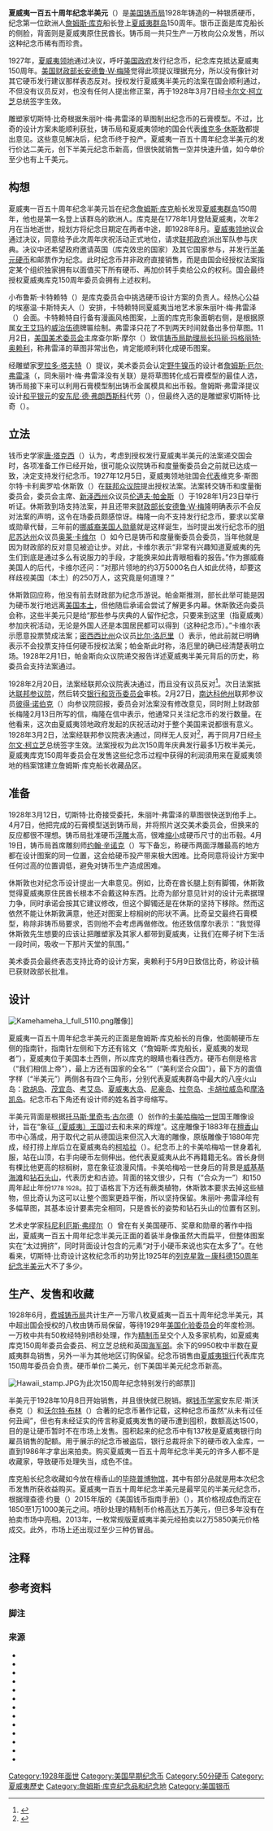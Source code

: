 {{noteTA
|G1=USState
|G2=美国总统
}}
{{USCoin
| Country             = 美国
| Denomination        = 夏威夷一百五十周年纪念半美元
| Value               = 50美分（0.5
| Unit                = [[美元|美元]]）
| Mass                = 12.5
| Diameter            = 30.61
| Diameter_inh       = 1.20
| Thickness           = 2.15
| Thickness_inch      = 0.08
| Edge                = 锯齿纹花边
| Silver_troy_oz      = 0.36169
| Composition =
  {{plainlist |
* 银占90.0%
* 铜占10.0%
 }}
| Years of Minting    = {{Start date|1928}}
| Mintage = 一万零八枚，其中八枚留待[[美国化验委员会|化验委员会]]检测
| Mint marks            = 所有硬币均是在[[费城铸币局|费城铸币局]]生产，没有铸币标记
| Obverse             = {{Css Image Crop|Image = 1928 50C Hawaiian.jpg|bSize = 475|cWidth = 235|cHeight = 235|oTop = 3|oLeft = 3|Location = center}}
| Obverse Design      = [[詹姆斯·库克|詹姆斯·库克]]船长
| Obverse Designer    = [[切斯特·比奇|切斯特·比奇]]根据[[朱丽叶·梅·弗雷泽|朱丽叶·梅·弗雷泽]]的素描设计
| Obverse Design Date   = 1928
| Reverse               = {{Css Image Crop|Image = 1928 50C Hawaiian.jpg|bSize = 475|cWidth = 235|cHeight = 235|oTop = 3|oLeft = 238|Location = center)}}
| Reverse Design        = 伸出手臂的夏威夷酋长，画面背景是[[威基基|威基基海滩]]和[[钻石头山|钻石头山]]
| Reverse Designer      =切斯特·比奇根据朱丽叶·梅·弗雷泽的素描设计
| Reverse Design Date   = 1928
}}

'''夏威夷一百五十周年纪念半美元'''（{{lang-en|Hawaii Sesquicentennial half dollar}}）是[[美国铸币局|美国铸币局]]1928年铸造的一种银质硬币，纪念第一位欧洲人[[詹姆斯·库克|詹姆斯·库克]]船长登上[[夏威夷群岛|夏威夷群岛]]150周年。银币正面是库克船长的侧脸，背面则是夏威夷原住民酋长。铸币局一共只生产一万枚向公众发售，所以这种纪念币稀有而珍贵。

1927年，[[夏威夷领地|夏威夷领地]]通过决议，呼吁[[美国联邦政府|美国政府]]发行纪念币，纪念库克抵达夏威夷150周年。[[美国财政部长|美国财政部长]][[安德鲁·W·梅隆|安德鲁·W·梅隆]]觉得此项提议理据充分，所以没有像针对其它硬币发行建议那样表态反对。授权发行夏威夷半美元的法案在国会顺利通过，不但没有议员反对，也没有任何人提出修正案，再于1928年3月7日经[[卡尔文·柯立芝|卡尔文·柯立芝]]总统签字生效。

雕塑家切斯特·比奇根据朱丽叶·梅·弗雷泽的草图制出纪念币的石膏模型。不过，比奇的设计方案未能顺利获批，铸币局和夏威夷领地的国会代表[[维克多·休斯敦|维克多·休斯敦]]都提出意见。这些意见解决后，纪念币终于投产。夏威夷一百五十周年纪念半美元的发行价达二美元，创下半美元纪念币新高，但很快就销售一空并快速升值，如今单价至少也有上千美元。

== 构想 ==
夏威夷一百五十周年纪念半美元旨在纪念[[詹姆斯·库克|詹姆斯·库克]]船长发现[[夏威夷群岛|夏威夷群岛]]150周年，他也是第一名登上该群岛的欧洲人。库克是在1778年1月登陆夏威夷，次年2月在当地逝世，规划方将纪念日期定在两者中途，即1928年8月。[[夏威夷领地|夏威夷领地]]议会通过决议，同意给予此次周年庆祝活动正式地位，请求[[美国联邦政府|联邦政府]]派出军队参与庆典。决议中还希望政府邀请英国（库克效忠的国家）及其它国家参与，并发行[[50美分|半美元硬币]]和邮票作为纪念。{{sfn|House hearings|pp=2–5}}此时纪念币并非政府直接销售，而是由国会经授权法案指定某个组织独家拥有以面值买下所有硬币、再加价转手卖给公众的权利{{sfn|Slabaugh|pp=3–5}}。国会最终授权夏威夷库克150周年委员会拥有上述权利{{sfn|House hearings|p=1}}。

小布鲁斯·卡特赖特（{{lang|en|Bruce Cartwright, Jr.}}）是库克委员会中挑选硬币设计方案的负责人。经热心公益的埃塞温·卡斯特夫人（{{lang|en|Mrs. Ethelwyn Castle}}）安排，卡特赖特同夏威夷当地艺术家朱丽叶·梅·弗雷泽（{{lang|en|Juliette May Fraser}}）会面。卡特赖特自行备有漫画风格图案，上面的库克形象面朝右侧，是根据原属[[夏威夷女王艾玛|女王艾玛]]的[[威治伍德|威治伍德]]牌匾绘制。弗雷泽只花了不到两天时间就备出多份草图。{{sfn|Medcalf & Russell|p=50}}11月2日，[[美国美术委员会|美国美术委员会]]主席查尔斯·摩尔（{{lang|en|Charles Moore}}）{{efn|美国美术委员会是由[[沃伦·盖玛利尔·哈定|沃伦·盖玛利尔·哈定]]总统签发的第1921号[[行政命令_(美国)|行政命令]]建立，主要对硬币设计方案提供咨询意见，见{{harvnb|Taxay|pp=v–vi}}。}}致信[[美国铸币局局长|铸币局助理局长]][[玛丽·玛格丽特·奥赖利|玛丽·玛格丽特·奥赖利]]，称弗雷泽的草图非常出色，肯定能顺利转化成硬币图案{{sfn|Taxay|p=124}}。

经雕塑家[[罗拉多·塔夫特|罗拉多·塔夫特]]（{{lang|en|Lorado Taft}}）提议，美术委员会认定[[野牛镍币|野牛镍币]]的设计者[[詹姆斯·厄尔·弗雷泽|詹姆斯·厄尔·弗雷泽]]（{{lang|en|James Earle Fraser}}，同朱丽叶·梅·弗雷泽没有关联）是将草图转化成石膏模型的最佳人选，铸币局接下来可以利用石膏模型制出铸币金属模具和出币毂。詹姆斯·弗雷泽提议设计[[和平银元|和平银元]]的[[安东尼·德·弗朗西斯科|安东尼·德·弗朗西斯科]]代劳（{{lang|en|Anthony de Francisci}}），但最终入选的是雕塑家切斯特·比奇（{{lang|en|Chester Beach}}）。{{sfn|Flynn|pp=276–277}}

== 立法 ==
钱币史学家[[唐·塔克西|唐·塔克西]]（{{lang|en|Don Taxay}}）认为，考虑到授权发行夏威夷半美元的法案递交国会时，各项准备工作已经开始，很可能众议院铸币和度量衡委员会之前就已达成一致，决定支持发行纪念币{{sfn|Taxay|p=123}}。1927年12月5日，夏威夷领地驻国会[[没有投票权的美国联邦众议员|代表]]维克多·斯图尔特·卡利奥罗哈·休斯敦（{{lang|en|Victor Stewart Kaleoaloha Houston}}）在[[美国众议院|联邦众议院]]提出授权法案{{sfn|70 Bill Profile H.R. 81 (1927–1929)}}。法案转交铸币和度量衡委员会，委员会主席、[[新泽西州|新泽西州]]众议员[[伦道夫·帕金斯|伦道夫·帕金斯]]（{{lang|en|Randolph Perkins}}）于1928年1月23日举行听证。休斯敦到场支持法案，并且还带来[[美国财政部长|财政部长]][[安德鲁·W·梅隆|安德鲁·W·梅隆]]明确表示不会反对法案的声明，这令在场委员颇感惊讶。梅隆一向不支持发行纪念币，要求以奖章或勋章代替，三年前的[[挪威裔美国人勋章|挪威裔美国人勋章]]就是这样诞生，当时提出发行纪念币的[[明尼苏达州|明尼苏达州]]众议员[[奥莱·卡维尔|奥莱·卡维尔]]（{{lang|en|Ole J. Kvale}}）如今已是铸币和度量衡委员会委员，当年他就是因为财政部的反对意见被迫让步。对此，卡维尔表示“非常有兴趣知道夏威夷的先生们到底是通过多么有说服力的手段，才能换来如此青眼相看的报告。”{{sfn|House hearings|pp=1–3}}作为挪威裔美国人的后代，卡维尔还问：“对那片领地的约3万5000名白人如此优待，却要这样歧视美国（本土）的250万人，这究竟是何道理？”{{sfn|House hearings|p=4}}

休斯敦回应称，他没有前去财政部为纪念币游说。帕金斯推测，部长此举可能是因为硬币发行地远离[[美国本土|美国本土]]，但他随后承诺会尝试了解更多内幕。休斯敦还向委员会称，这些半美元只是给“那些参与庆典的人留作纪念，只要来到这里（指夏威夷）参加庆祝活动，无论是外国人还是本国居民都可以得到（这种纪念币）。”{{sfn|House hearings|pp=3–4}}卡维尔表示愿意投票赞成法案；[[密西西比州|密西西比州]]众议员[[比尔·洛厄里|比尔·洛厄里]]（{{lang|en|Bill G. Lowrey}}）表示，他此前就已明确表示不会投票支持任何硬币授权法案；帕金斯此时称，洛厄里的确已经清楚表明立场{{sfn|House hearings|pp=4–5}}。1928年2月1日，帕金斯向众议院递交报告详述夏威夷半美元背后的历史，称委员会支持法案通过{{sfn|House Committee on Coinage, Weights and Measures}}。

1928年2月20日，法案经联邦众议院表决通过，而且没有议员反对<ref>{{USCongRec|1928|3278–3279|date=1928-04-20}}</ref>。次日法案抵达[[美国参议院|联邦参议院]]，然后转交[[美国参议院银行、住房和城市事务委员会|银行和货币委员会]]审核。2月27日，[[南达科他州|南达科他州]]联邦参议员[[彼得·诺伯克|彼得·诺伯克]]（{{lang|en|Peter Norbeck}}）向参议院回报，委员会对法案没有修改意见，同时附上财政部长梅隆2月13日所写的信，梅隆在信中表示，他通常只关注纪念币的发行数量。在他看来，这次由夏威夷领地政府发起的庆祝活动对于整个美国来说都很有意义。{{sfn|Senate Committee on Banking and Currency}}1928年3月2日，法案经联邦参议院表决通过，同样无人反对<ref>{{USCongRec|1928|3949|date=1928-03-02}}</ref>，再于同月7日经[[卡尔文·柯立芝|卡尔文·柯立芝]]总统签字生效。法案授权为此次150周年庆典发行最多1万枚半美元，夏威夷库克150周年委员会在发售这些纪念币过程中获得的利润須用来在夏威夷领地的档案馆建立詹姆斯·库克船长收藏品区{{sfn|70 Bill Profile H.R. 81 (1927–1929)}}。

== 准备 ==
1928年3月12日，切斯特·比奇接受委托，朱丽叶·弗雷泽的草图很快送到他手上。4月7日，他把完成的石膏模型送到铸币局，并将照片送交美术委员会，但换来的反应都很不理想。铸币局批准硬币[[浮雕|浮雕]]太高，很难[[车床|缩小]]成硬币尺寸的出币毂。{{sfn|Taxay|pp=123–127}}4月19日，铸币局首席雕刻师[[约翰·辛诺克|约翰·辛诺克]]（{{lang|en|John R. Sinnock}}）写下备忘，称硬币两面浮雕最高的地方都在设计图案的同一位置，这会给硬币投产带来极大困难{{sfn|Flynn|p=98}}。比奇同意将设计方案中任何过高的位置调低，避免对铸币生产造成困难{{sfn|Taxay|p=130}}。

休斯敦也对纪念币设计提出一大串意见。例如，比奇在酋长腿上刻有脚镯，休斯敦觉得夏威夷原住民酋长根本不会戴这种东西。比奇为部分意见针对的设计元素据理力争，同时承诺会按其它建议修改，但这个脚镯还是在休斯的坚持下移除。然而这依然不能让休斯敦满意，他还对图案上棕榈树的形状不满。比奇呈交最终石膏模型，称除非铸币局要求，否则他不会考虑再做修改。他还致信摩尔表示：“我觉得休斯敦先生想要的应该让把雕塑家及其家人都带到夏威夷，让我们在椰子树下生活一段时间，吸收一下那片天堂的氛围。”{{sfn|Taxay|pp=128–131}}

美术委员会最终表态支持比奇的设计方案，奥赖利于5月9日致信比奇，称设计稿已获财政部长批准{{sfn|Taxay|p=131}}。

== 设计 ==
[[File:Kamehameha_I_full_5110.png|thumb]]雕像]]

夏威夷一百五十周年纪念半美元的正面是詹姆斯·库克船长的肖像，他面朝硬币左侧的指南针，指南针左侧和下方还有铭文<small>{{lang|en|CAPT. JAMES COOK DISCOVERER OF HAWAII}}</small>（“詹姆斯·库克船长，夏威夷的发现者”）{{sfn|Swiatek|p=211}}，夏威夷位于美国本土西侧，所以库克的眼睛也看往西方{{sfn|Flynn|p=278}}。硬币右侧是格言<small>{{lang|en|[[我们相信上帝|IN GOD WE TRUST]]}}</small>（“我们相信上帝”），最上方还有国家的全名“<small>{{lang|en|UNITED STATES OF AMERICA}}</small>”（“美利坚合众国”），最下方的面值字样<small>{{lang|en|HALF DOLLAR}}</small>（“半美元”）两侧各有四个三角形，分别代表夏威夷群岛中最大的八座火山岛：[[欧胡岛|欧胡岛]]、[[茂宜岛|茂宜岛]]、[[考艾岛|考艾岛]]、[[夏威夷岛|夏威夷大岛]]、[[尼豪岛|尼豪岛]]、[[拉奈岛|拉奈岛]]、[[卡胡拉威岛|卡胡拉威岛]]和[[摩洛凯岛|摩洛凯岛]]{{sfn|Slabaugh|p=84}}。纪念币右下角还有设计师的姓名首字母缩写<small>{{lang|en|CB}}</small>{{sfn|Swiatek|p=212}}。

半美元背面是根据[[托马斯·里奇韦·古尔德|托马斯·里奇韦·古尔德]]（{{lang|en|Thomas R. Gould}}）创作的[[卡美哈梅哈一世|卡美哈梅哈一世]]国王雕像设计，旨在“象征[[夏威夷王国|（夏威夷）王国]]过去和未来的辉煌”{{sfn|Medcalf & Russell|p=50}}。这座雕像于1883年在[[檀香山|檀香山]]市中心落成，用于取代之前从德国运来但沉入大海的雕像，原版雕像于1880年完成，经打捞上岸后立在夏威夷岛的[[柯哈拉_(夏威夷州)|柯哈拉]]（{{lang|en|Kohala}}）{{sfn|Medcalf & Russell|p=50}}。纪念币上的卡美哈梅哈一世身着礼服，站在山顶，右手向硬币左侧伸出。他代表夏威夷从此不再籍籍无名。酋长身侧有棵比他更高的棕榈树，意在象征浪漫风情。卡美哈梅哈一世身后的背景是[[威基基|威基基海滩]]和[[钻石头山|钻石头山]]，代表历史和古迹。背面的铭文很少，只有<small>{{lang|en|[[合众为一|E PLURIBUS UNUM]]}}</small>（“合众为一”）和150周年起止年份<small>1778 1928</small>。{{sfn|Slabaugh|p=84}}拉丁语格言<small>{{lang|en|E PLURIBUS UNUM}}</small>下方还有蕨类植物，休斯敦本要求去掉这些植物，但比奇认为这可以让整个图案更趋平衡，所以坚持保留{{sfn|Taxay|p=129}}。朱丽叶·弗雷泽绘有多幅草图，其基本设计要素完全相同，只是酋长的姿势和钻石头山的位置有区别{{sfn|Medcalf & Russell|p=50}}。

艺术史学家[[科尼利厄斯·克拉克森·弗缪尔三世|科尼利厄斯·弗缪尔]]（{{lang|en|Cornelius Vermeule}}）曾在有关美国硬币、奖章和勋章的著作中指出，夏威夷一百五十周年纪念半美元正面的着装半身像虽然大而扁平，但整体图案实在“太过拥挤”，同时背面设计包含的元素“对于小硬币来说也实在太多了”{{sfn|Vermeule|pp=174–175}}。在他看来，切斯特·比奇设计这枚纪念币的功劳比1925年的[[列克星敦－康科德150周年纪念半美元|列克星敦－康科德150周年纪念半美元]]大不了多少{{sfn|Vermeule|p=174}}。

== 生产、发售和收藏 ==
1928年6月，[[费城铸币局|费城铸币局]]共计生产一万零八枚夏威夷一百五十周年纪念半美元，其中超出国会授权的八枚由铸币局保留，等待1929年[[美国化验委员会|美国化验委员会]]的年度检测。一万枚中共有50枚经特别喷砂处理，作为[[精制硬币|精制币]]{{sfn|Bowers|p=237}}呈交个人及多家机构，如夏威夷库克150周年委员会委员、柯立芝总统和英国[[英国海军部_(1709年至1964年)|海军部]]。余下的9950枚中半数在夏威夷群岛销售，另外一半为其他地区订购保留。纪念币销售由[[夏威夷银行股份|夏威夷银行]]代表库克150周年委员会负责。{{sfn|Swiatek & Breen|p=96}}硬币单价二美元，创下美国半美元纪念币新高{{sfn|Bowers|p=238}}。

[[File:Hawaii_stamp.JPG|thumb]]为此次150周年纪念特别发行的邮票]]

半美元于1928年10月8日开始销售，并且很快就已脱销。据[[钱币学|钱币学家]]安东尼·斯沃泰克（{{lang|en|Anthony Swiatek}}）和[[沃尔特·布林|沃尔特·布林]]（{{lang|en|Walter Breen}}）合著的纪念币著作记载，这种纪念币虽然“从未有过任何丑闻”，但也有未经证实的传言称夏威夷发售的硬币遭到囤积，数额高达1500，目的是让硬币暂时不在市场上发售{{sfn|Swiatek & Breen|pp=96–97}}。囤积起来的纪念币中有137枚是夏威夷银行向雇员销售的配额。用于展示的纪念币被盗后，银行总裁将余下的硬币收入金库，一直到1986年才拿出来拍卖。{{sfn|Bowers|p=237}}购买夏威夷一百五十周年纪念半美元的许多人都不是收藏家，导致硬币处理失当，成色不佳{{sfn|Medcalf & Russell|p=48}}。

库克船长纪念收藏如今放在檀香山的[[毕晓普博物馆|毕晓普博物馆]]，其中有部分品就是用本次纪念币发售所获收益购买{{sfn|Flynn|p=97}}。夏威夷一百五十周年纪念半美元是最罕见的半美元纪念币，根据理查德·约曼（{{lang|en|Richard S. Yeoman}}）2015年版的《美国钱币指南手册》（{{lang|en|''A Guide Book of United States Coins''}}），其价格视成色而定在1850至1万1000美元之间。喷砂处理的精制币价格高达五万美元，但已多年没有在拍卖市场中亮相。2013年，一枚常规版夏威夷半美元经拍卖以2万5850美元价格成交。{{sfn|Yeoman|pp=1138–1139}}此外，市场上还出现过至少三种仿冒品{{sfn|Medcalf & Russell|p=48}}。

== 注释 ==
{{Notes}}

== 参考资料 ==

=== 脚注 ===
{{Reflist|30em}}

=== 来源 ===
{{refbegin}}
* {{cite book | last = Bowers | first = Q. David | year = 1992 | title = Commemorative Coins of the United States: A Complete Encyclopedia | url = http://www.pcgs.com/books/commemoratives/Chapter08-067.aspx | publisher = Bowers and Merena Galleries, Inc. | location = Wolfeboro, NH | isbn = 978-0-943161-35-8 | accessdate = 2016-07-19 | deadurl = no | archiveurl = https://web.archive.org/web/20160624205600/http://www.pcgs.com/books/commemoratives/Chapter08-067.aspx | archivedate = 2016-06-24 | ref = {{sfnRef|Bowers}}}}
* {{cite book | last = Flynn | first = Kevin | year = 2008 | title = The Authoritative Reference on Commemorative Coins 1892–1954 | publisher = Kyle Vick | location = Roswell, GA | oclc = 711779330 | ref = {{sfnRef|Flynn}}}}
*{{cite book | last = Medcalf | first = Donald | last2 = Russell |first2 = Ronald | title = Hawaiian Money Standard Catalog | edition = second | year = 1991 | origyear = 1978 | publisher = Ronald Russell<!-- This is a reliable source although partially self-published as Medcalf was a major coin dealer in Honolulu and an expert, the book appears thoroughly researched, and it is presently sold by the government-run Iolani Palace gift shop --> | location = Mill Creek, WA | isbn = 978-0-9623263-0-1 | ref = {{sfnRef|Medcalf & Russell}}}}
* {{cite book | last = Slabaugh | first = Arlie R. | edition = second | year = 1975 | title = United States Commemorative Coinage | publisher = Whitman Publishing | location = Racine, WI | isbn = 978-0-307-09377-6 | ref = {{sfnRef|Slabaugh}}}}
* {{cite book | last = Swiatek | first = Anthony | year = 2012 | title = Encyclopedia of the Commemorative Coins of the United States | publisher = KWS Publishers | location = Chicago | isbn = 978-0-9817736-7-4 | ref = {{sfnRef|Swiatek}}}}
* {{cite book | last = Swiatek | first = Anthony | last2 = Breen | first2 = Walter | year = 1981 | title = The Encyclopedia of United States Silver & Gold Commemorative Coins, 1892 to 1954 | url = https://archive.org/details/encyclopediaofun00swia | publisher = Arco Publishing | location = New York | isbn = 978-0-668-04765-4 | ref = {{sfnRef|Swiatek & Breen}}}}
* {{cite book | last = Taxay | first = Don | year = 1967 | title = An Illustrated History of U.S. Commemorative Coinage | publisher = Arco Publishing | location = New York | isbn = 978-0-668-01536-3 | ref = {{sfnRef|Taxay}}}}
* {{cite book | author = United States House of Representatives Committee on Coinage, Weights and Measures | title = Coinage of 50-Cent Pieces in Commemoration of Sesquicentennial of Discovery of Hawaii | date = 1928-01-23 | url = http://congressional.proquest.com.mutex.gmu.edu/congressional/docview/t29.d30.hrg-1928-cwe-0002?accountid=14541 | publisher = United States Government Printing Office | ref = {{sfnRef|House hearings}}}}{{subscription}}
* {{cite book | last = Vermeule | first = Cornelius | year = 1971 | title = Numismatic Art in America | url = https://archive.org/details/numismaticartina0000verm | publisher = The Belknap Press of Harvard University Press | location = Cambridge, MA | isbn = 978-0-674-62840-3 | ref = {{sfnRef|Vermeule}}}}
* {{cite book | last = Yeoman | first = R.S. | year = 2015 | title = A Guide Book of United States Coins | url = https://archive.org/details/guidebookofunite0000yeom_r5o8 | edition = 1st Deluxe | publisher = Whitman Publishing | location = Atlanta, GA | isbn = 978-0-7948-4307-6 | ref = {{sfnRef|Yeoman}}}}
* {{cite web | publisher = ProQuest Congressional | title = 70 Bill Profile H.R. 81 (1927–1929) | accessdate = 2016-07-20 | url = http://congressional.proquest.com.mutex.gmu.edu/congressional/result/pqpresultpage?accountid=14541&groupid=96011&pgId=d16c845c-1b86-401a-8374-616fe408d3d4&rsId=15457975EFC | ref = {{sfnRef|70 Bill Profile H.R. 81 (1927–1929)}}}}{{subscription}}
* {{cite web | author = House Committee on Coinage, Weights and Measures | accessdate = 2016-07-20 | url = http://congressional.proquest.com.mutex.gmu.edu/congressional/docview/t47.d48.8835_h.rp.535?accountid=14541 | title = To authorize coinage of silver 50-cent pieces in commemoration of the one hundred and fiftieth anniversary of discovery of the Hawaiian Islands, etc. | date = 1928-02-01 | ref = {{sfnRef|House Committee on Coinage, Weights and Measures}}}}{{subscription}}
* {{cite web | author = Senate Committee on Banking and Currency | url = http://congressional.proquest.com.mutex.gmu.edu/congressional/docview/t47.d48.8829_s.rp.432?accountid=14541 | title = To authorize coinage of silver 50-cent pieces in commemoration of the one hundred and fiftieth anniversary of discovery of the Hawaiian Islands, etc. | date = 1928-02-27 | ref = {{sfnRef|Senate Committee on Banking and Currency}}}}{{subscription}}
{{refend}}

{{美国硬币}}
{{Portal bar|艺术|经济学|钱币学|美国}}

[[Category:1928年面世|Category:1928年面世]]
[[Category:美国早期纪念币|Category:美国早期纪念币]]
[[Category:50分硬币|Category:50分硬币]]
[[Category:夏威夷歷史|Category:夏威夷歷史]]
[[Category:詹姆斯·库克纪念品和纪念地|Category:詹姆斯·库克纪念品和纪念地]]
[[Category:美国银币|Category:美国银币]]
{{Featured article}}